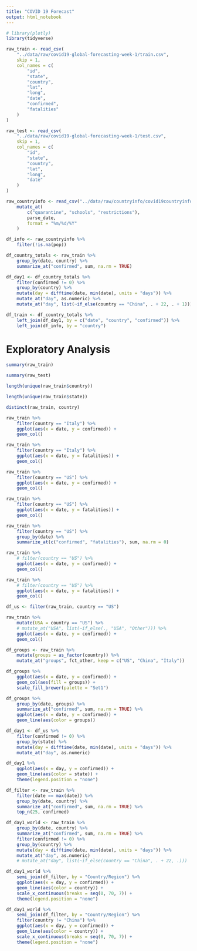 ```yaml
---
title: "COVID 19 Forecast"
output: html_notebook
---
```


```r
# library(plotly)
library(tidyverse)
```

```r
raw_train <- read_csv(
    "../data/raw/covid19-global-forecasting-week-1/train.csv",
    skip = 1,
    col_names = c(
        "id",
        "state",
        "country",
        "lat",
        "long",
        "date",
        "confirmed",
        "fatalities"
    )
)

raw_test <- read_csv(
    "../data/raw/covid19-global-forecasting-week-1/test.csv",
    skip = 1,
    col_names = c(
        "id",
        "state",
        "country",
        "lat",
        "long",
        "date"
    )
)

raw_countryinfo <- read_csv("../data/raw/countryinfo/covid19countryinfo.csv") %>%
    mutate_at(
        c("quarantine", "schools", "restrictions"),
        parse_date,
        format = "%m/%d/%Y"
    )

df_info <- raw_countryinfo %>%
    filter(!is.na(pop))

df_country_totals <- raw_train %>%
    group_by(date, country) %>%
    summarize_at("confirmed", sum, na.rm = TRUE)

df_day1 <- df_country_totals %>%
    filter(confirmed != 0) %>%
    group_by(country) %>%
    mutate(day = difftime(date, min(date), units = "days")) %>%
    mutate_at("day", as.numeric) %>%
    mutate_at("day", list(~if_else(country == "China", . + 22, . + 1)))

df_train <- df_country_totals %>%
    left_join(df_day1, by = c("date", "country", "confirmed")) %>%
    left_join(df_info, by = "country") 

```


# Exploratory Analysis

```r
summary(raw_train)
```

```r
summary(raw_test)
```


```r
length(unique(raw_train$country))
```

```r
length(unique(raw_train$state))
```

```r
distinct(raw_train, country)
```

```r
raw_train %>%
    filter(country == "Italy") %>%
    ggplot(aes(x = date, y = confirmed)) +
    geom_col()
```

```r
raw_train %>%
    filter(country == "Italy") %>%
    ggplot(aes(x = date, y = fatalities)) +
    geom_col()
```

```r
raw_train %>%
    filter(country == "US") %>%
    ggplot(aes(x = date, y = confirmed)) +
    geom_col()
```

```r
raw_train %>%
    filter(country == "US") %>%
    ggplot(aes(x = date, y = fatalities)) +
    geom_col()
```

```r
raw_train %>%
    filter(country == "US") %>%
    group_by(date) %>%
    summarize_at(c("confirmed", "fatalities"), sum, na.rm = 0)
```

```r
raw_train %>%
    # filter(country == "US") %>%
    ggplot(aes(x = date, y = confirmed)) +
    geom_col()
```

```r
raw_train %>%
    # filter(country == "US") %>%
    ggplot(aes(x = date, y = fatalities)) +
    geom_col()
```

```r
df_us <- filter(raw_train, country == "US")
```

```r
raw_train %>%
    mutate(USA = country == "US") %>%
    # mutate_at("USA", list(~if_else(., "USA", "Other"))) %>%
    ggplot(aes(x = date, y = confirmed)) +
    geom_col() 
```
```r
df_groups <- raw_train %>%
    mutate(groups = as_factor(country)) %>%
    mutate_at("groups", fct_other, keep = c("US", "China", "Italy")) 
```

```r
df_groups %>%
    ggplot(aes(x = date, y = confirmed)) +
    geom_col(aes(fill = groups)) +
    scale_fill_brewer(palette = "Set1")
```

```r
df_groups %>%
    group_by(date, groups) %>%
    summarize_at("confirmed", sum, na.rm = TRUE) %>%
    ggplot(aes(x = date, y = confirmed)) +
    geom_line(aes(color = groups)) 
```

```r
df_day1 <- df_us %>%
    filter(confirmed != 0) %>%
    group_by(state) %>%
    mutate(day = difftime(date, min(date), units = "days")) %>%
    mutate_at("day", as.numeric)
```

```r
df_day1 %>%
    ggplot(aes(x = day, y = confirmed)) +
    geom_line(aes(color = state)) +
    theme(legend.position = "none")
```

```r
df_filter <- raw_train %>%
    filter(date == max(date)) %>%
    group_by(date, country) %>%
    summarize_at("confirmed", sum, na.rm = TRUE) %>%
    top_n(25, confirmed)
```


```r
df_day1_world <- raw_train %>%
    group_by(date, country) %>%
    summarize_at("confirmed", sum, na.rm = TRUE) %>%    
    filter(confirmed != 0) %>%
    group_by(country) %>%
    mutate(day = difftime(date, min(date), units = "days")) %>%
    mutate_at("day", as.numeric) 
    # mutate_at("day", list(~if_else(country == "China", . + 22, .)))
```

```r
df_day1_world %>%
    semi_join(df_filter, by = "Country/Region") %>%
    ggplot(aes(x = day, y = confirmed)) +
    geom_line(aes(color = country)) +
    scale_x_continuous(breaks = seq(0, 70, 7)) +
    theme(legend.position = "none")
```

```r
df_day1_world %>%
    semi_join(df_filter, by = "Country/Region") %>%
    filter(country != "China") %>%
    ggplot(aes(x = day, y = confirmed)) +
    geom_line(aes(color = country)) +
    scale_x_continuous(breaks = seq(0, 70, 7)) +
    theme(legend.position = "none")
```

```r

```

